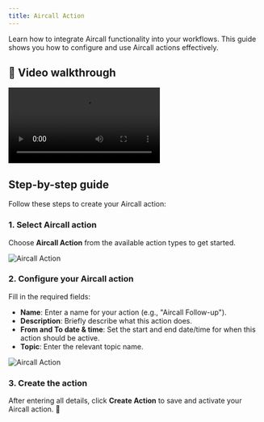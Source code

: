 ```yaml
---
title: Aircall Action
---
```


Learn how to integrate Aircall functionality into your workflows. This guide shows you how to configure and use Aircall actions effectively.

## 🎥 Video walkthrough

<div class="card-video">
  <video src="https://storage.googleapis.com/helpsessionvideos/Contactswing/Videos/aircala.mp4" autoplay playsinline controls title="Aircall Action Setup"></video>
</div>

## Step-by-step guide

Follow these steps to create your Aircall action:

### 1. Select Aircall action

Choose **Aircall Action** from the available action types to get started.

<img src="https://storage.googleapis.com/helpsessionvideos/Contactswing/images/a1.jpg" alt="Aircall Action" />

### 2. Configure your Aircall action

Fill in the required fields:
- **Name**: Enter a name for your action (e.g., "Aircall Follow-up").
- **Description**: Briefly describe what this action does.
- **From and To date & time**: Set the start and end date/time for when this action should be active.
- **Topic**: Enter the relevant topic name.

<img src="https://storage.googleapis.com/helpsessionvideos/Contactswing/images/a2.jpg" alt="Aircall Action" />

### 3. Create the action

After entering all details, click **Create Action** to save and activate your Aircall action. 🎉


